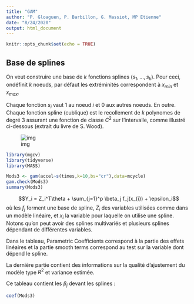 ```yaml
---
title: "GAM"
author: "P. Gloaguen, P. Barbillon, G. Massiot, MP Etienne"
date: "8/24/2020"
output: html_document
---
```


```r
knitr::opts_chunk$set(echo = TRUE)
```

## Base de splines 

On veut construire une base de $k$ fonctions splines $(s_1, \ldots, s_k)$. Pour ceci, ondéfinit $k$ noeuds, par défaut les extréminités correspondent à $x_{min}$ et $x_{max}$.

Chaque fonction $s_i$ vaut 1 au noeud $i$ et 0 aux autres noeuds. En outre. Chaque fonction spline (cublique) est le recollement de $k$ polynomes de degré 3 assurant une fonction  de classe $C^2$  sur l'intervalle, comme illustré ci-dessous (extrait du livre de S. Wood).



![img](img/spline.jpg)


```r
library(mgcv)
library(tidyverse)
library(MASS)
```







```r
Mods3 <- gam(accel~s(times,k=10,bs="cr"),data=mcycle)
gam.check(Mods3)
summary(Mods3)
```

$$Y_i = Z_i^T\theta + \sum_{j=1}^p \beta_j f_j(x_{i}) + \epsilon_i$$
où les $f_j$ forment une base de spline, $Z_i$ des variables utilisées comme dans un modèle linéaire, et $x_i$ la variable pour laquelle on utilise une spline. Notons qu'on peut avoir des splines multivariés et plusieurs splines dépendant de différentes variables.

Dans le tableau, Parametric Coefficients correspond à la partie des effets linéaires et la partie smooth terms correspond au test sur la variable dont dépend le spline.

La dernière partie contient des informations sur la qualité d'ajustement du modèle type $R^2$ et variance estimée.

Ce tableau contient les $\beta_j$ devant les splines :
```r
coef(Mods3)
```





